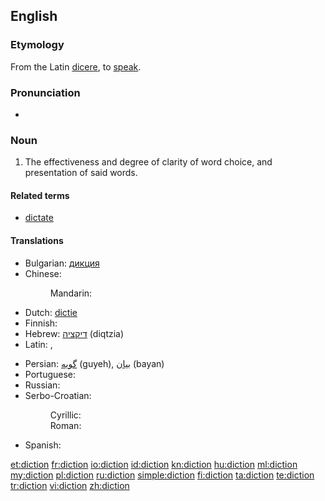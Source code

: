 ==English==

===Etymology===
From the Latin [[dicere]], to [[speak]].

===Pronunciation===
* {{audio|en-us-diction.ogg|Audio (US)}}
*: {{rhymes|ɪkʃən}}

===Noun===
{{en-noun|-}}

# The effectiveness and degree of clarity of word choice, and presentation of said words.

====Related terms====
* [[dictate]]

====Translations====
{{trans-top|clarity of word choice}}
* Bulgarian: [[дикция]]
* Chinese:
*: Mandarin: {{t|zh|吐字|tr=tǔzì|sc=Hani}}
* Dutch: [[dictie]] {{f}}
* Finnish: {{t|fi|sananvalinta}}
* Hebrew: [[דיקציה]] (diqtzia) {{f}}
* Latin: {{t|la|dictio}}, {{t|la|eloquium}}
{{trans-mid}}
* Persian: [[گویه]] (guyeh), [[بیان]] (bayan)
* Portuguese: {{t|pt|dicção|f}}
* Russian: {{t|ru|дикция|f|sc=Cyrl|tr=díkcija}}
* Serbo-Croatian:
*: Cyrillic: {{t-|sh|дикција|alt=дѝкција|f}}
*: Roman: {{t-|sh|dikcija|alt=dìkcija|f}}
* Spanish: {{t-|es|dicción|f}}
{{trans-bottom}}

[[et:diction]]
[[fr:diction]]
[[io:diction]]
[[id:diction]]
[[kn:diction]]
[[hu:diction]]
[[ml:diction]]
[[my:diction]]
[[pl:diction]]
[[ru:diction]]
[[simple:diction]]
[[fi:diction]]
[[ta:diction]]
[[te:diction]]
[[tr:diction]]
[[vi:diction]]
[[zh:diction]]
